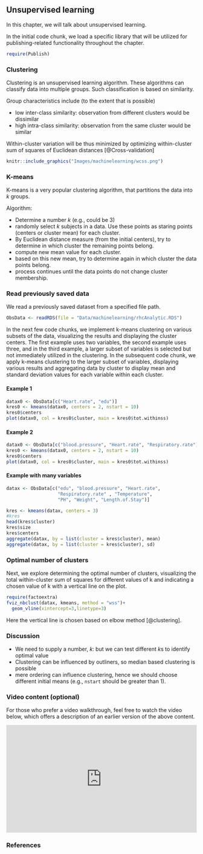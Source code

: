 ## Unsupervised learning {.unnumbered}

In this chapter, we will talk about unsupervised learning.


In the initial code chunk, we load a specific library that will be utilized for publishing-related functionality throughout the chapter. 
```r
require(Publish)
```

### Clustering

Clustering is an unsupervised learning algorithm. These algorithms can classify data into multiple groups. Such classification is based on similarity.

Group characteristics include (to the extent that is possible)

-   low inter-class similarity: observation from different clusters would be dissimilar
-   high intra-class similarity: observation from the same cluster would be similar

Within-cluster variation will be thus minimized by optimizing within-cluster sum of squares of Euclidean distances [@Cross-validation]

```r
knitr::include_graphics("Images/machinelearning/wcss.png")
```

### K-means

K-means is a very popular clustering algorithm, that partitions the data into $k$ groups.

Algorithm:

-   Determine a number $k$ (e.g., could be 3)
-   randomly select $k$ subjects in a data. Use these points as staring points (centers or cluster mean) for each cluster.
-   By Euclidean distance measure (from the initial centers), try to determine in which cluster the remaining points belong.
-   compute new mean value for each cluster.
-   based on this new mean, try to determine again in which cluster the data points belong.
-   process continues until the data points do not change cluster membership.

### Read previously saved data

We read a previously saved dataset from a specified file path.
```r
ObsData <- readRDS(file = "Data/machinelearning/rhcAnalytic.RDS")
```

In the next few code chunks, we implement k-means clustering on various subsets of the data, visualizing the results and displaying the cluster centers. The first example uses two variables, the second example uses three, and in the third example, a larger subset of variables is selected but not immediately utilized in the clustering. In the subsequent code chunk, we apply k-means clustering to the larger subset of variables, displaying various results and aggregating data by cluster to display mean and standard deviation values for each variable within each cluster.

#### Example 1

```r
datax0 <- ObsData[c("Heart.rate", "edu")]
kres0 <- kmeans(datax0, centers = 2, nstart = 10)
kres0$centers
plot(datax0, col = kres0$cluster, main = kres0$tot.withinss)
```

#### Example 2

```r
datax0 <- ObsData[c("blood.pressure", "Heart.rate", "Respiratory.rate")]
kres0 <- kmeans(datax0, centers = 2, nstart = 10)
kres0$centers
plot(datax0, col = kres0$cluster, main = kres0$tot.withinss)
```

#### Example with many variables

```r
datax <- ObsData[c("edu", "blood.pressure", "Heart.rate", 
                   "Respiratory.rate" , "Temperature",
                   "PH", "Weight", "Length.of.Stay")]
```

```r
kres <- kmeans(datax, centers = 3)
#kres
head(kres$cluster)
kres$size
kres$centers
aggregate(datax, by = list(cluster = kres$cluster), mean)
aggregate(datax, by = list(cluster = kres$cluster), sd)
```

### Optimal number of clusters

Next, we explore determining the optimal number of clusters, visualizing the total within-cluster sum of squares for different values of k and indicating a chosen value of k with a vertical line on the plot. 

```r
require(factoextra)
fviz_nbclust(datax, kmeans, method = "wss")+
  geom_vline(xintercept=3,linetype=3)
```

Here the vertical line is chosen based on elbow method [@clustering].

### Discussion

-   We need to supply a number, $k$: but we can test different $k$s to identify optimal value
-   Clustering can be influenced by outliners, so median based clustering is possible
-   mere ordering can influence clustering, hence we should choose different initial means (e.g., `nstart` should be greater than 1).

### Video content (optional)

::: callout-tip
For those who prefer a video walkthrough, feel free to watch the video below, which offers a description of an earlier version of the above content.
:::

::: {style="position: relative; padding-bottom: 56.25%; height: 0; overflow: hidden;"}
<iframe src="https://www.youtube.com/embed/xhjcfvWDZVk" style="position: absolute; top: 0; left: 0; width: 100%; height: 100%; border:0;" allowfullscreen>

</iframe>
:::

### References
